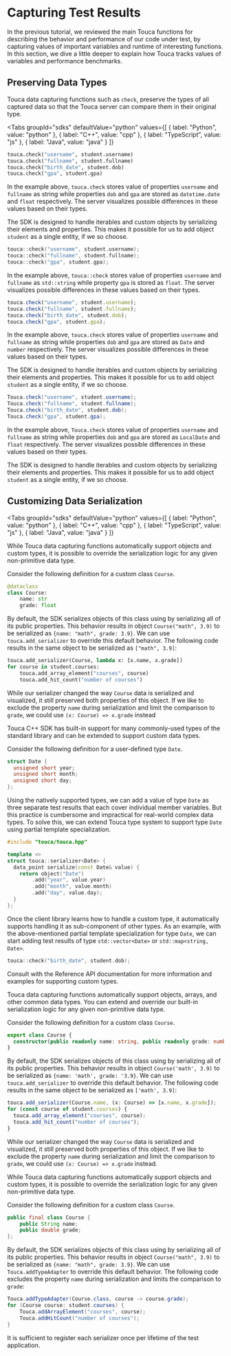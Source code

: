 
# Capturing Test Results

In the previous tutorial, we reviewed the main Touca functions for describing
the behavior and performance of our code under test, by capturing values of
important variables and runtime of interesting functions. In this section, we
dive a little deeper to explain how Touca tracks values of variables and
performance benchmarks.

## Preserving Data Types

Touca data capturing functions such as `check`, preserve the types of all
captured data so that the Touca server can compare them in their original type.

<Tabs
  groupId="sdks"
  defaultValue="python"
  values={[
    { label: "Python", value: "python" },
    { label: "C++", value: "cpp" },
    { label: "TypeScript", value: "js" },
    { label: "Java", value: "java" }
  ]}
>
  <TabItem value="python">

```py
touca.check("username", student.username)
touca.check("fullname", student.fullname)
touca.check("birth_date", student.dob)
touca.check("gpa", student.gpa)
```

In the example above, `touca.check` stores value of properties `username` and
`fullname` as string while properties `dob` and `gpa` are stored as
`datetime.date` and `float` respectively. The server visualizes possible
differences in these values based on their types.

The SDK is designed to handle iterables and custom objects by serializing their
elements and properties. This makes it possible for us to add object `student`
as a single entity, if we so choose.

  </TabItem>
  <TabItem value="cpp">

```cpp
touca::check("username", student.username);
touca::check("fullname", student.fullname);
touca::check("gpa", student.gpa);
```

In the example above, `touca::check` stores value of properties `username` and
`fullname` as `std::string` while property `gpa` is stored as `float`. The
server visualizes possible differences in these values based on their types.

  </TabItem>
  <TabItem value="js">

```typescript
touca.check("username", student.username);
touca.check("fullname", student.fullname);
touca.check("birth_date", student.dob);
touca.check("gpa", student.gpa);
```

In the example above, `touca.check` stores value of properties `username` and
`fullname` as string while properties `dob` and `gpa` are stored as `Date` and
`number` respectively. The server visualizes possible differences in these
values based on their types.

The SDK is designed to handle iterables and custom objects by serializing their
elements and properties. This makes it possible for us to add object `student`
as a single entity, if we so choose.

  </TabItem>
  <TabItem value="java">

```java
Touca.check("username", student.username);
Touca.check("fullname", student.fullname);
Touca.check("birth_date", student.dob);
Touca.check("gpa", student.gpa);
```

In the example above, `Touca.check` stores value of properties `username` and
`fullname` as string while properties `dob` and `gpa` are stored as `LocalDate`
and `float` respectively. The server visualizes possible differences in these
values based on their types.

The SDK is designed to handle iterables and custom objects by serializing their
elements and properties. This makes it possible for us to add object `student`
as a single entity, if we so choose.

  </TabItem>
</Tabs>

## Customizing Data Serialization

<Tabs
  groupId="sdks"
  defaultValue="python"
  values={[
    { label: "Python", value: "python" },
    { label: "C++", value: "cpp" },
    { label: "TypeScript", value: "js" },
    { label: "Java", value: "java" }
  ]}
>
  <TabItem value="python">

While Touca data capturing functions automatically support objects and custom
types, it is possible to override the serialization logic for any given
non-primitive data type.

Consider the following definition for a custom class `Course`.

```py
@dataclass
class Course:
    name: str
    grade: float
```

By default, the SDK serializes objects of this class using by serializing all of
its public properties. This behavior results in object `Course("math", 3.9)` to
be serialized as `{name: "math", grade: 3.9}`. We can use `touca.add_serializer`
to override this default behavior. The following code results in the same object
to be serialized as `["math", 3.9]`:

```py
touca.add_serializer(Course, lambda x: [x.name, x.grade])
for course in student.courses:
    touca.add_array_element("courses", course)
    touca.add_hit_count("number of courses")
```

While our serializer changed the way `Course` data is serialized and visualized,
it still preserved both properties of this object. If we like to exclude the
property `name` during serialization and limit the comparison to `grade`, we
could use `(x: Course) => x.grade` instead

  </TabItem>
  <TabItem value="cpp">

Touca C++ SDK has built-in support for many commonly-used types of the standard
library and can be extended to support custom data types.

Consider the following definition for a user-defined type `Date`.

```cpp
struct Date {
  unsigned short year;
  unsigned short month;
  unsigned short day;
};
```

Using the natively supported types, we can add a value of type `Date` as three
separate test results that each cover individual member variables. But this
practice is cumbersome and impractical for real-world complex data types. To
solve this, we can extend Touca type system to support type `Date` using partial
template specialization.

```cpp
#include "touca/touca.hpp"

template <>
struct touca::serializer<Date> {
  data_point serialize(const Date& value) {
    return object("Date")
        .add("year", value.year)
        .add("month", value.month)
        .add("day", value.day);
  }
};
```

Once the client library learns how to handle a custom type, it automatically
supports handling it as sub-component of other types. As an example, with the
above-mentioned partial template specialization for type `Date`, we can start
adding test results of type `std::vector<Date>` or `std::map<string, Date>`.

```cpp
touca::check("birth_date", student.dob);
```

Consult with the Reference API documentation for more information and examples
for supporting custom types.

  </TabItem>
  <TabItem value="js">

Touca data capturing functions automatically support objects, arrays, and other
common data types. You can extend and override our built-in serialization logic
for any given non-primitive data type.

Consider the following definition for a custom class `Course`.

```typescript
export class Course {
  constructor(public readonly name: string, public readonly grade: number) {}
}
```

By default, the SDK serializes objects of this class using by serializing all of
its public properties. This behavior results in object `Course('math', 3.9)` to
be serialized as `{name: 'math', grade: '3.9}`. We can use
`touca.add_serializer` to override this default behavior. The following code
results in the same object to be serialized as `['math', 3.9]`:

```typescript
touca.add_serializer(Course.name, (x: Course) => [x.name, x.grade]);
for (const course of student.courses) {
  touca.add_array_element("courses", course);
  touca.add_hit_count("number of courses");
}
```

While our serializer changed the way `Course` data is serialized and visualized,
it still preserved both properties of this object. If we like to exclude the
property `name` during serialization and limit the comparison to `grade`, we
could use `(x: Course) => x.grade` instead.

  </TabItem>
  <TabItem value="java">

While Touca data capturing functions automatically support objects and custom
types, it is possible to override the serialization logic for any given
non-primitive data type.

Consider the following definition for a custom class `Course`.

```java
public final class Course {
    public String name;
    public double grade;
};
```

By default, the SDK serializes objects of this class using by serializing all of
its public properties. This behavior results in object `Course("math", 3.9)` to
be serialized as `{name: "math", grade: 3.9}`. We can use `Touca.addTypeAdapter`
to override this default behavior. The following code excludes the property
`name` during serialization and limits the comparison to `grade`:

```java
Touca.addTypeAdapter(Course.class, course -> course.grade);
for (Course course: student.courses) {
    Touca.addArrayElement("courses", course);
    Touca.addHitCount("number of courses");
}
```

  </TabItem>
</Tabs>

It is sufficient to register each serializer once per lifetime of the test
application.

